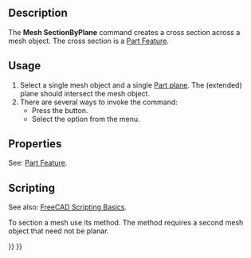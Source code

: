 <languages/>

{{Docnav
|[[Mesh_TrimByPlane|TrimByPlane]]
|[[Mesh_CrossSections|CrossSections]]
|[[Mesh_Workbench|Mesh]]
|IconL=Mesh_TrimByPlane.svg
|IconR=Mesh_CrossSections.svg
|IconC=Workbench_Mesh.svg
}}

{{GuiCommand
|Name=Mesh SectionByPlane
|MenuLocation=Meshes → Cutting → Create section from mesh and plane
|Workbenches=[[Mesh_Workbench|Mesh]]
|SeeAlso=[[Mesh_CrossSections|Mesh CrossSections]]
}}

==Description==

The '''Mesh SectionByPlane''' command creates a cross section across a mesh object. The cross section is a [[Part_Feature|Part Feature]].

==Usage==

# Select a single mesh object and a single [[Part_Primitives|Part plane]]. The (extended) plane should intersect the mesh object.
# There are several ways to invoke the command:
#* Press the {{Button|[[Image:Mesh_SectionByPlane.svg|16px]] [[Mesh_SectionByPlane|Create section from mesh and plane]]}} button.
#* Select the {{MenuCommand|Meshes → Cutting → [[Image:Mesh_SectionByPlane.svg|16px]] Create section from mesh and plane}} option from the menu.

==Properties==

See: [[Part_Feature|Part Feature]].

==Scripting==

See also: [[FreeCAD_Scripting_Basics|FreeCAD Scripting Basics]].

To section a mesh use its {{incode|section}} method. The method requires a second mesh object that need not be planar.

{{Code|code=
import FreeCAD as App
import Mesh
import Part

# Create a non-parametric box-shaped mesh:
msh = App.ActiveDocument.addObject("Mesh::Feature", "Mesh")
msh.Mesh = Mesh.createBox(30, 40, 50)
msh.ViewObject.DisplayMode = "Flat Lines"

# Create a planar mesh from 3 points:
p1 = App.Vector(-20, -60, 0)
p2 = App.Vector(65, 25, 0)
p3 = App.Vector(-20, 25, 0)
msh_plane = Mesh.Mesh([p1, p2, p3])

# Find the section loops (each loop is a list of points):
loops = msh.Mesh.section(msh_plane)

# Show the loop polygon:
Part.show(Part.makePolygon(loops[0]))
}}


{{Docnav
|[[Mesh_TrimByPlane|TrimByPlane]]
|[[Mesh_CrossSections|CrossSections]]
|[[Mesh_Workbench|Mesh]]
|IconL=Mesh_TrimByPlane.svg
|IconR=Mesh_CrossSections.svg
|IconC=Workbench_Mesh.svg
}}

{{Mesh Tools navi{{#translation:}}}}
{{Userdocnavi{{#translation:}}}}